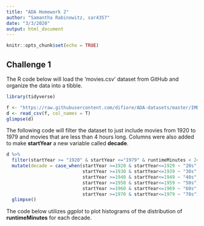 ```yaml
---
title: "ADA Homework 2"
author: "Samantha Rabinowitz, sar4357"
date: "3/3/2020"
output: html_document
---
```


```r
knitr::opts_chunk$set(echo = TRUE)
```

## Challenge 1

The R code below will load the 'movies.csv' dataset from GitHub and organize the data into a tibble.

```r
library(tidyverse)

f <- "https://raw.githubusercontent.com/difiore/ADA-datasets/master/IMDB-movies.csv"
d <- read_csv(f, col_names = T)
glimpse(d)
```

The following code will filter the dataset to just include movies from 1920 to 1979 and movies that are less than 4 hours long. Columns were also added to make **startYear** a new variable called **decade**.

```r
d %>%
  filter(startYear >= "1920" & startYear <="1979" & runtimeMinutes < 240) %>%
  mutate(decade = case_when(startYear >=1920 & startYear<=1929 ~ "20s",
                            startYear >=1930 & startYear<=1939 ~ "30s",
                            startYear >=1940 & startYear<=1949 ~ "40s",
                            startYear >=1950 & startYear<=1959 ~ "50s",
                            startYear >=1960 & startYear<=1969 ~ "60s",
                            startYear >=1970 & startYear<=1979 ~ "70s")) %>%
  glimpse()
```

The code below utilizes *ggplot* to plot histograms of the distribution of **runtimeMinutes** for each decade. 

```r

```

